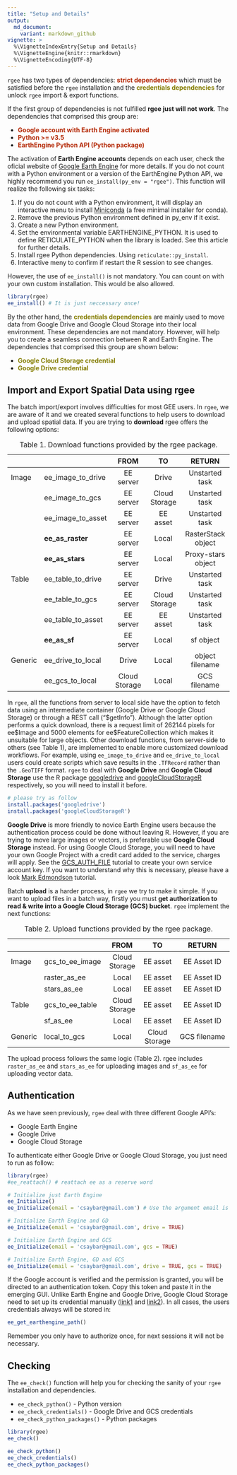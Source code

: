 ```yaml
---
title: "Setup and Details"
output: 
  md_document:
    variant: markdown_github
vignette: >
  %\VignetteIndexEntry{Setup and Details}
  %\VignetteEngine{knitr::rmarkdown}
  %\VignetteEncoding{UTF-8}
---
```


`rgee` has two types of dependencies: <span
style="color:#b52b09">**strict dependencies**</span> which must be
satisfied before the `rgee` installation and the <span style="color:#857e04"><b>credentials dependencies</b></span> for 
unlock `rgee` import & export functions.

If the first group of dependencies is not fulfilled **rgee just will not work**. The dependencies that comprised this group are:

-   <span style="color:#b52b09"><b> Google account with Earth Engine
    activated </b></span>
-   <span style="color:#b52b09"><b> Python >= v3.5 </b></span>
-   <span style="color:#b52b09"><b> EarthEngine Python API (Python package) </b></span>

The activation of **Earth Engine accounts** depends on each user, check
the oficial website of [Google Earth Engine](https://earthengine.google.com/) for more details. If you do not count with a Python environment or a version of the EarthEngine Python API, we highly recommend you run  `ee_install(py_env = "rgee")`. This function will realize the following six tasks:
  
  1. If you do not count with a Python environment, it will display an
  interactive  menu to install [Miniconda](https://docs.conda.io/en/latest/miniconda.html)
  (a free minimal installer for conda).
  2. Remove the previous Python environment defined in py_env if it exist.
  3. Create a new Python environment.
  4. Set the environmental variable EARTHENGINE_PYTHON. It is used to define 
  RETICULATE_PYTHON when the library is loaded. See this article for further
  details.
  5. Install rgee Python dependencies. Using `reticulate::py_install`.
  6. Interactive meny to confirm if restart the R session to see changes.

However, the use of `ee_install()` is not mandatory. You can count on with your
own custom installation. This would be also allowed.

``` r
library(rgee)
ee_install() # It is just neccessary once!
```

By the other hand, the <span style="color:#857e04"><b>credentials dependencies</b></span>
are mainly used to move data from Google Drive and Google Cloud Storage into their local environment. 
These dependencies are not mandatory. However, will help you to create a seamless connection between
R and Earth Engine.  The dependencies that comprised this group are shown below:

-   <span style="color:#857e04">**Google Cloud Storage
    credential**</span>
-   <span style="color:#857e04">**Google Drive credential**</span>

## Import and Export Spatial Data using rgee

The batch import/export involves difficulties for most GEE users. In
`rgee`, we are aware of it and we created several functions to help
users to download and upload spatial data. If you are trying to **download** rgee offers
the following options:

|         	|                   	|      FROM      	|       TO      	|       RETURN       	|
|---------	|-------------------	|:--------------:	|:-------------:	|:------------------:	|
| Image   	| ee_image_to_drive 	|    EE server   	|     Drive     	|   Unstarted task   	|
|         	| ee_image_to_gcs   	|    EE server   	| Cloud Storage 	|   Unstarted task   	|
|         	| ee_image_to_asset 	|    EE server   	|    EE asset   	|   Unstarted task   	|
|         	|   **ee_as_raster**  |    EE server   	|     Local     	| RasterStack object 	|
|         	|   **ee_as_stars**   |    EE server   	|     Local     	| Proxy-stars object 	|
| Table   	| ee_table_to_drive 	|    EE server   	|     Drive     	|   Unstarted task   	|
|         	| ee_table_to_gcs   	|    EE server   	| Cloud Storage 	|   Unstarted task   	|
|         	| ee_table_to_asset 	|    EE server   	|    EE asset   	|   Unstarted task   	|
|         	| **ee_as_sf**        |    EE server   	|     Local     	|      sf object     	|
| Generic 	| ee_drive_to_local 	|      Drive     	|     Local     	|   object filename  	|
|         	| ee_gcs_to_local   	|  Cloud Storage 	|     Local     	|     GCS filename  	|

: Table 1. Download functions provided by the rgee package.


In `rgee`, all the functions from server to local side have the option to fetch data using an intermediate container (Google Drive or Google Cloud Storage) or through a REST call ("\$getInfo"). Although the latter option performs a quick download, there is a request limit of 262144 pixels for ee\$Image and 5000 elements for ee\$FeatureCollection which makes it unsuitable for large objects. Other download functions, from server-side to others (see Table 1), are implemented to enable more customized download workflows. For example, using `ee_image_to_drive` and `ee_drive_to_local` users could create scripts which save results in the `.TFRecord` rather than the `.GeoTIFF` format. `rgee` to deal with **Google Drive** and **Google Cloud Storage** use the R package [googledrive](https://googledrive.tidyverse.org/) and [googleCloudStorageR](http://code.markedmondson.me/googleCloudStorageR/) respectively, so you will need to install it before.

``` r
# please try as follow
install.packages('googledrive')
install.packages('googleCloudStorageR')
```

**Google Drive** is more friendly to novice Earth Engine users because the
authentication process could be done without leaving R. However, if you
are trying to move large images or vectors, is preferable use **Google Cloud Storage** instead. For using Google Cloud Storage, you will need to have your own Google Project with a credit card added to the service, charges will apply. See the
[GCS\_AUTH\_FILE](https://github.com/csaybar/GCS_AUTH_FILE.json) tutorial to create your own service account key. If you want to understand why this is necessary, please have a look [Mark Edmondson](http://code.markedmondson.me/googleCloudStorageR/articles/googleCloudStorageR.html)
tutorial.

Batch **upload** is a harder process, in `rgee` we try to make it
simple. If you want to upload files in a batch way, firstly you must
**get authorization to read & write into a Google Cloud Storage (GCS)
bucket**. `rgee` implement the next functions:


|         	|                 	|      FROM     	|       TO      	|            RETURN           	|
|---------	|-----------------	|:-------------:	|:-------------:	|:---------------------------:	|
| Image   	| gcs_to_ee_image 	| Cloud Storage 	|    EE asset   	|          EE Asset ID       	  |
|         	| raster_as_ee    	|     Local     	|    EE asset   	|          EE Asset ID       	  |
|         	| stars_as_ee     	|     Local     	|    EE asset   	|          EE Asset ID       	  |
| Table   	| gcs_to_ee_table 	| Cloud Storage 	|    EE asset   	|          EE Asset ID       	  |
|         	| sf_as_ee        	|     Local     	|    EE asset   	|          EE Asset ID       	  |
| Generic 	| local_to_gcs    	|     Local     	| Cloud Storage 	|         GCS filename        	|

: Table 2. Upload functions provided by the rgee package.

The upload process follows the same logic (Table 2). rgee includes `raster_as_ee` and `stars_as_ee` for uploading images and `sf_as_ee` for uploading vector data.

## Authentication

As we have seen previously, `rgee` deal with three different Google API’s:

-   Google Earth Engine
-   Google Drive
-   Google Cloud Storage

To authenticate either Google Drive or Google Cloud Storage, you just
need to run as follow:

``` r
library(rgee)
#ee_reattach() # reattach ee as a reserve word

# Initialize just Earth Engine
ee_Initialize() 
ee_Initialize(email = 'csaybar@gmail.com') # Use the argument email is not mandatory

# Initialize Earth Engine and GD
ee_Initialize(email = 'csaybar@gmail.com', drive = TRUE)

# Initialize Earth Engine and GCS
ee_Initialize(email = 'csaybar@gmail.com', gcs = TRUE)

# Initialize Earth Engine, GD and GCS
ee_Initialize(email = 'csaybar@gmail.com', drive = TRUE, gcs = TRUE)
```

If the Google account is verified and the permission is granted, you
will be directed to an authentication token. Copy this token and paste
it in the emerging GUI. Unlike Earth Engine and Google Drive, Google Cloud Storage need to set up its credential manually ([link1](http://code.markedmondson.me/googleCloudStorageR/articles/googleCloudStorageR.html) and [link2](https://github.com/csaybar/GCS_AUTH_FILE.json)). In all cases, the users credentials always will be stored in: 

``` r
ee_get_earthengine_path()
```
Remember you only have to authorize once, for next sessions it will not be necessary.

## Checking

The `ee_check()` function will help you for checking the sanity of your 
`rgee` installation and dependencies. 

-   `ee_check_python()` - Python version
-   `ee_check_credentials()` - Google Drive and GCS credentials
-   `ee_check_python_packages()` - Python packages

``` r
library(rgee)
ee_check()

ee_check_python()
ee_check_credentials()
ee_check_python_packages()
```
